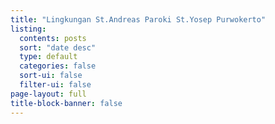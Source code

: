 ```yaml
---
title: "Lingkungan St.Andreas Paroki St.Yosep Purwokerto"
listing:
  contents: posts
  sort: "date desc"
  type: default
  categories: false
  sort-ui: false
  filter-ui: false
page-layout: full
title-block-banner: false
---
```

